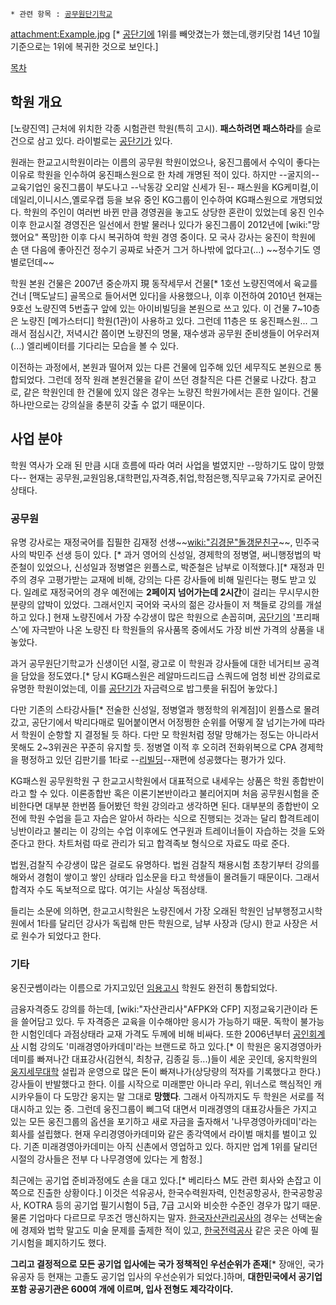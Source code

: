  * 관련 항목 : [[공무원단기학교]]

attachment:Example.jpg [* [[공단기]]에 1위를 빼앗겼는가 했는데,랭키닷컴 14년 10월 기준으로는 1위에 복귀한 것으로 보인다.]

[[목차]]

== 학원 개요 ==

[노량진역] 근처에 위치한 각종 시험관련 학원(특히 고시). '''패스하려면 패스하라'''를 슬로건으로 삼고 있다. 라이벌로는 [[공단기]]가 있다.

원래는 한교고시학원이라는 이름의 공무원 학원이었으나, 웅진그룹에서 수익이 좋다는 이유로 학원을 인수하여 웅진패스원으로 한 차례 개명된 적이 있다. 하지만 --굴지의--교육기업인 웅진그룹이 부도나고 --낙동강 오리알 신세가 된-- 패스원을 KG케미컬,이데일리,이니시스,옐로우캡 등을 보유 중인 KG그룹이 인수하여 KG패스원으로 개명되었다. 학원의 주인이 여러번 바뀐 만큼 경영권을 놓고도 상당한 혼란이 있었는데 웅진 인수 이후 한교시절 경영진은 일선에서 한발 물러나 있다가 웅진그룹이 2012년에 [wiki:"망했어요" 폭망]한 이후 다시 복귀하여 학원 경영 중이다. 모 국사 강사는 웅진이 학원에 손 댄 다음에 좋아진건 정수기 공짜로 놔준거 그거 하나밖에 없다고(...) ~~정수기도 영 별로던데~~

학원 본원 건물은 2007년 중순까지 現 동작세무서 건물[* 1호선 노량진역에서 육교를 건너 [맥도날드] 골목으로 들어서면 있다]을 사용했으나, 이후 이전하여 2010년 현재는 9호선 노량진역 5번출구 앞에 있는 아이비빌딩을 본원으로 쓰고 있다. 이 건물 7~10층은 노량진 [메가스터디] 학원(1관)이 사용하고 있다. 그런데 11층은 또 웅진패스원... 그래서 점심시간, 저녁시간 쯤이면 노량진의 명물, 재수생과 공무원 준비생들이 어우러져(...) 엘리베이터를 기다리는 모습을 볼 수 있다.

이전하는 과정에서, 본원과 떨어져 있는 다른 건물에 입주해 있던 세무직도 본원으로 통합되었다. 그런데 정작 원래 본원건물을 같이 쓰던 경찰직은 다른 건물로 나갔다. 참고로, 같은 학원인데 한 건물에 있지 않은 경우는 노량진 학원가에서는 흔한 일이다. 건물 하나만으로는 강의실을 충분히 갖출 수 없기 때문이다.

== 사업 분야 ==

학원 역사가 오래 된 만큼 시대 흐름에 따라 여러 사업을 벌였지만 --망하기도 많이 망했다-- 현재는 공무원,교원임용,대학편입,자격증,취업,학점은행,직무교육 7가지로 굳어진 상태다.

=== 공무원 ===

유명 강사로는 재정국어를 집필한 김재정 선생~~[[wiki:"김경문"돌갱문]]친구~~, 민주국사의 박민주 선생 등이 있다. [* 과거 영어의 신성일, 경제학의 정병열, 써니행정법의 박준철이 있었으나, 신성일과 정병열은 윈플스로, 박준철은 남부로 이적했다.][* 재정과 민주의 경우 고평가받는 교재에 비해, 강의는 다른 강사들에 비해 밀린다는 평도 받고 있다. 일례로 재정국어의 경우 예전에는 '''2페이지 넘어가는데 2시간'''이 걸리는 무시무시한 분량의 압박이 있었다. 그래서인지 국어와 국사의 젊은 강사들이 저 책들로 강의를 개설하고 있다.] 현재 노량진에서 가장 수강생이 많은 학원으로 손꼽히며, [[공단기]]의 '프리패스'에 자극받아 나온 노량진 타 학원들의 유사품목 중에서도 가장 비싼 가격의 상품을 내놓았다.

과거 공무원단기학교가 신생이던 시절, 광고로 이 학원과 강사들에 대한 네거티브 공격을 담았을 정도였다.[* 당시 KG패스원은 레알마드리드급 스쿼드에 엄청 비싼 강의료로 유명한 학원이었는데, 이를 [[공단기]]가 자금력으로 밥그릇을 뒤집어 놓았다.]

다만 기존의 스타강사들[* 전술한 신성일, 정병열과 행정학의 위계점]이 윈플스로 몰려갔고, 공단기에서 박리다매로 밀어붙이면서 어정쩡한 순위를 어떻게 잘 넘기는가에 따라서 학원이 순항할 지 결정될 듯 하다. 다만 모 학원처럼 정말 망해가는 정도는 아니라서 못해도 2~3위권은 꾸준히 유지할 듯. 정병열 이적 후 오히려 전화위복으로 CPA 경제학을 평정하고 있던 김판기를 1타로 --[[리빌딩]]--재편에 성공했다는 평가가 있다.

KG패스원 공무원학원 구 한교고시학원에서 대표적으로 내세우는 상품은 학원 종합반이라고 할 수 있다. 이론종합반 혹은 이론기본반이라고 불리어지며 처음 공무원시험을 준비한다면 대부분 한번쯤 들어봤던 학원 강의라고 생각하면 된다. 대부분의 종합반이 오전에 학원 수업을 듣고 자습은 알아서 하라는 식으로 진행되는 것과는 달리 합격트레이닝반이라고 불리는 이 강의는 수업 이후에도 연구원과 트레이너들이 자습하는 것을 도와준다고 한다. 차트처럼 따로 관리가 되고 합격족보 형식으로 자료도 따로 준다.

법원,검찰직 수강생이 많은 걸로도 유명하다. 법원 검찰직 채용시험 초창기부터 강의를 해와서 경험이 쌓이고 쌓인 상태라 입소문을 타고 학생들이 몰려들기 때문이다. 그래서 합격자 수도 독보적으로 많다. 여기는 사실상 독점상태.

들리는 소문에 의하면, 한교고시학원은 노량진에서 가장 오래된 학원인 남부행정고시학원에서 1타를 달리던 강사가 독립해 만든 학원으로, 남부 사장과 (당시) 한교 사장은 서로 원수가 되었다고 한다.
=== 기타 ===

웅진굿쎔이라는 이름으로 가지고있던 [[임용고시]] 학원도 완전히 통합되었다.

금융자격증도 강의를 하는데, [wiki:"자산관리사"AFPK와 CFP] 지정교육기관이라 돈을 쓸어담고 있다. 두 자격증은 교육을 이수해야만 응시가 가능하기 때문. 독학이 불가능한 시험인데다 과점상태라 교재 가격도 두께에 비해 비싸다. 또한 2006년부터 [[공인회계사]] 시험 강의도 '미래경영아카데미'라는 브랜드로 하고 있다.[* 이 학원은 웅지경영아카데미를 빠져나간 대표강사(김현식, 최창규, 김종길 등...)들이 세운 곳인데, 웅지학원의 [[웅지세무대학]] 설립과 운영으로 많은 돈이 빠져나가(상당량의 적자를 기록했다고 한다.) 강사들이 반발했다고 한다. 이를 시작으로 미래뿐만 아니라 우리, 위너스로 핵심적인 캐시카우들이 다 도망간 웅지는 말 그대로 '''망했다'''. 그래서 아직까지도 두 학원은 서로를 적대시하고 있는 중. 그런데 웅진그룹이 삐그덕 대면서 미래경영의 대표강사들은 가지고 있는 모든 웅진그룹의 옵션을 포기하고 새로 자금을 출자해서 '나무경영아카데미'라는 회사를 설립했다. 현재 우리경영아카데미와 같은 종각역에서 라이벌 매치를 벌이고 있다. 기존 미래경영아카데미는 아직 신촌에서 영업하고 있다. 하지만 업계 1위를 달리던 시절의 강사들은 전부 다 나무경영에 있다는 게 함정.]

최근에는 공기업 준비과정에도 손을 대고 있다.[* 베리타스 M도 관련 회사와 손잡고 이쪽으로 진출한 상황이다.] 이것은 석유공사, 한국수력원자력, 인천공항공사, 한국공항공사, KOTRA 등의 공기업 필기시험이 5급, 7급 고시와 비슷한 수준인 경우가 많기 때문. 물론 기업마다 다르므로 무조건 맹신하지는 말자. [[한국자산관리공사]]의 경우는 선택논술에 경제와 법학 말고도 미술 문제를 출제한 적이 있고, [[한국전력공사]] 같은 곳은 아예 필기시험을 폐지하기도 했다.

'''그리고 결정적으로 모든 공기업 입사에는 국가 정책적인 우선순위가 존재'''[* 장애인, 국가유공자 등 현재는 고졸도 공기업 입사의 우선순위가 되었다.]하며, '''대한민국에서 공기업 포함 공공기관은 600여 개에 이르며, 입사 전형도 제각각이다.'''
